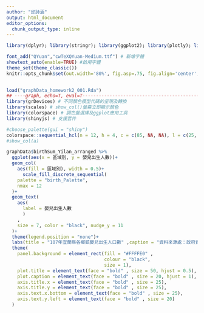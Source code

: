 ```yaml
---
author: "邱詩涵"
output: html_document
editor_options: 
  chunk_output_type: inline
---
```


```r


library(dplyr); library(stringr); library(ggplot2); library(plotly); library(lubridate); library(readr); library(tidyr); library(showtext); library(colorspace); library(magrittr)

font_add("QYuan","cwTeXQYuan-Medium.ttf") # 新增字體
showtext_auto(enable=TRUE) #啟用字體
theme_set(theme_classic())
knitr::opts_chunk$set(out.width='80%', fig.asp=.75, fig.align='center', fig.showtext=T)

 
load("graphData_homework2_001.Rda")
## ----graph, echo=T, eval=T-----------------------------------------------
library(grDevices) # 不同顏色模型代碼的呈現及轉換
library(scales) # show_col()螢幕立即顯示顏色
library(colorspace) # 調色盤選擇及ggplot應用工具
library(shinyjs) # 支援套件

#choose_palette(gui = "shiny")
colorspace::sequential_hcl(n = 12, h = 4, c = c(85, NA, NA), l = c(25, 95), power = 1.3, rev = TRUE, register = "birth_Palette") -> a
#show_col(a)

graphData$birthSum_Yilan_arranged %>%
  ggplot(aes(x = 區域別, y = 嬰兒出生人數))+
  geom_col(
    aes(fill = 區域別), width = 0.5)+
      scale_fill_discrete_sequential(
    palette = "birth_Palette", 
    nmax = 12
  )+ 
  geom_text(
    aes(
      label = 嬰兒出生人數
      )
    , 
    size = 7, color = "black", nudge_y = 11
  )+
  theme(legend.position = "none")+
  labs(title = "107年宜蘭縣各鄉鎮嬰兒出生人口數" ,caption = "資料來源處：政府資料開放平台" )+
  theme(
    panel.background = element_rect(fill = "#FFFFE0" ,
                                    colour = "black",
                                    size = 1),
    plot.title = element_text(face = "bold" , size = 50, hjust = 0.5),
    plot.caption = element_text(face = "bold" , size = 20, hjust = 1),
    axis.title.x = element_text(face = "bold" , size = 25),
    axis.title.y = element_text(face = "bold" , size = 25),
    axis.text.x.bottom = element_text(face = "bold" , size = 25),
    axis.text.y.left = element_text(face = "bold" , size = 20)
  )

```
 
